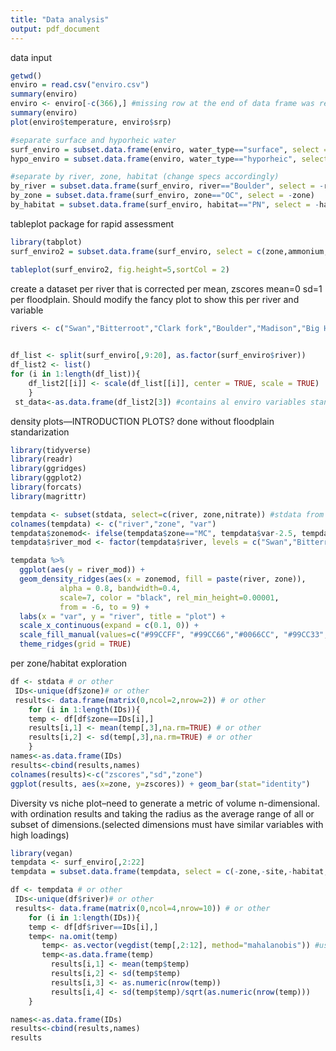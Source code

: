 ```yaml
---
title: "Data analysis"
output: pdf_document
---
```


data input
```r

getwd()
enviro = read.csv("enviro.csv")
summary(enviro)
enviro <- enviro[-c(366),] #missing row at the end of data frame was removed
summary(enviro)
plot(enviro$temperature, enviro$srp)

#separate surface and hyporheic water
surf_enviro = subset.data.frame(enviro, water_type=="surface", select = -water_type)
hypo_enviro = subset.data.frame(enviro, water_type=="hyporheic", select = -water_type)

#separate by river, zone, habitat (change specs accordingly)
by_river = subset.data.frame(surf_enviro, river=="Boulder", select = -river)
by_zone = subset.data.frame(surf_enviro, zone=="OC", select = -zone)
by_habitat = subset.data.frame(surf_enviro, habitat=="PN", select = -habitat)


```

tableplot package for rapid assessment
```r
library(tabplot)
surf_enviro2 = subset.data.frame(surf_enviro, select = c(zone,ammonium,nitrate,phosphate,tn,tp,don,np,tnp,chl))

tableplot(surf_enviro2, fig.height=5,sortCol = 2)


```

create a dataset per river that is corrected per mean, zscores mean=0 sd=1 per floodplain.
Should modify the fancy plot to show this per river and variable
```r

rivers <- c("Swan","Bitterroot","Clark fork","Boulder","Madison","Big Hole","Big Horn", "Tongue", "Missouri", "Milk")
    

df_list <- split(surf_enviro[,9:20], as.factor(surf_enviro$river))
df_list2 <- list()
for (i in 1:length(df_list)){ 
    df_list2[[i]] <- scale(df_list[[i]], center = TRUE, scale = TRUE)
    } 
 st_data<-as.data.frame(df_list2[3]) #contains al enviro variables standarized by floodplain

```


density plots---INTRODUCTION PLOTS? done without floodplain standarization
```r
library(tidyverse)
library(readr)
library(ggridges)
library(ggplot2)
library(forcats)
library(magrittr)
```
```r
tempdata <- subset(stdata, select=c(river, zone,nitrate)) #stdata from previous section
colnames(tempdata) <- c("river","zone", "var")
tempdata$zonemod<- ifelse(tempdata$zone=="MC", tempdata$var-2.5, tempdata$var+2.5)
tempdata$river_mod <- factor(tempdata$river, levels = c("Swan","Bitterroot","Clark fork","Boulder","Madison","Big Hole","Big Horn", "Tongue", "Missouri", "Milk"))

tempdata %>%
  ggplot(aes(y = river_mod)) +
  geom_density_ridges(aes(x = zonemod, fill = paste(river, zone)), 
           alpha = 0.8, bandwidth=0.4, 
           scale=7, color = "black", rel_min_height=0.00001,
           from = -6, to = 9) +
  labs(x = "var", y = "river", title = "plot") +
  scale_x_continuous(expand = c(0.1, 0)) +
  scale_fill_manual(values=c("#99CCFF", "#99CC66","#0066CC", "#99CC33","#99CCFF", "#99CC66","#99CCFF", "#99CC66", "#0066CC", "#99CC33","#0066CC", "#99CC33","#99CCFF", "#99CC66","#0066CC", "#99CC33","#0066CC", "#99CC33","#99CCFF", "#99CC66"))+
  theme_ridges(grid = TRUE)
```



per zone/habitat exploration

```r
df <- stdata # or other
 IDs<-unique(df$zone)# or other
 results<- data.frame(matrix(0,ncol=2,nrow=2)) # or other
    for (i in 1:length(IDs)){ 
    temp <- df[df$zone==IDs[i],]
    results[i,1] <- mean(temp[,3],na.rm=TRUE) # or other
    results[i,2] <- sd(temp[,3],na.rm=TRUE) # or other
    }
names<-as.data.frame(IDs)
results<-cbind(results,names)
colnames(results)<-c("zscores","sd","zone")
ggplot(results, aes(x=zone, y=zscores)) + geom_bar(stat="identity")
```

Diversity vs niche plot--need to generate a metric of volume n-dimensional. with ordination results and taking the radius as the average range of all or subset of dimensions.(selected dimensions must have similar variables with high loadings)

```r
library(vegan)
tempdata <- surf_enviro[,2:22]
tempdata = subset.data.frame(tempdata, select = c(-zone,-site,-habitat,-Lat,-Lon,-m,-oxygen_sat,-conductivity,-time))

df <- tempdata # or other
 IDs<-unique(df$river)# or other
 results<- data.frame(matrix(0,ncol=4,nrow=10)) # or other
    for (i in 1:length(IDs)){ 
    temp <- df[df$river==IDs[i],]
    temp<- na.omit(temp)
       temp<- as.vector(vegdist(temp[,2:12], method="mahalanobis")) #using Mahalonobis distance
       temp<-as.data.frame(temp)
         results[i,1] <- mean(temp$temp)
         results[i,2] <- sd(temp$temp)
         results[i,3] <- as.numeric(nrow(temp))
         results[i,4] <- sd(temp$temp)/sqrt(as.numeric(nrow(temp)))
    }

names<-as.data.frame(IDs)
results<-cbind(results,names)
results

```




